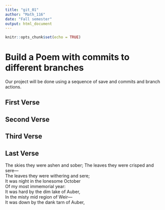 ```yaml
---
title: "git_01"
author: "Math_116"
date: "Fall semester"
output: html_document
---
```


```r
knitr::opts_chunk$set(echo = TRUE)
```
# Build a Poem with commits to different branches
Our project will be done using a sequence of save and commits and branch actions.
<!-- Do not modify or change any text in "!--" bracketed areas such as this --- these are instructions to
you, if you change any of this the git program will notice it and compromise your git merging strategy !-->

## First Verse 
<!--Put the first five lines of a poem by Lewis Carrol in this section!-->

## Second Verse
<!--Put the first five lines of a poem by Robert Frost here!-->

## Third Verse
<!--Put the first two verses of The Walrus and the Carpenter here!-->

## Last Verse
<!--Put a short poem of your choice 8-20 lines,here!-->
The skies they were ashen and sober; 
The leaves they were crisped and sere—  
The leaves they were withering and sere;  
It was night in the lonesome October  
Of my most immemorial year:  
It was hard by the dim lake of Auber,  
In the misty mid region of Weir—  
It was down by the dank tarn of Auber,  
  